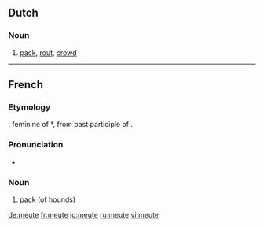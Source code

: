 ==Dutch==

===Noun===
{{nl-noun|g1=m|g2=f|pl1=meuten|pl2=meutes|dim=-}}

# [[pack]], [[rout]], [[crowd]]

----

==French==
===Etymology===
{{etyl|la|fr}} {{term|movita}}, feminine of *{{term||movitus}}, from past participle of {{term|movere}}.

===Pronunciation===
*{{IPA|/møt/|lang=fr}}

===Noun===
{{fr-noun|f}}

# {{hunting|lang=fr}} [[pack]] (of hounds)

[[de:meute]]
[[fr:meute]]
[[io:meute]]
[[ru:meute]]
[[vi:meute]]